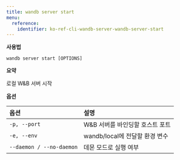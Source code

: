---
title: wandb server start
menu:
  reference:
    identifier: ko-ref-cli-wandb-server-wandb-server-start
---

**사용법**

`wandb server start [OPTIONS]`

**요약**

로컬 W&B 서버 시작


**옵션**

| **옵션** | **설명** |
| :--- | :--- |
| `-p, --port` | W&B 서버를 바인딩할 호스트 포트 |
| `-e, --env` | wandb/local에 전달할 환경 변수 |
| `--daemon / --no-daemon` | 데몬 모드로 실행 여부 |

